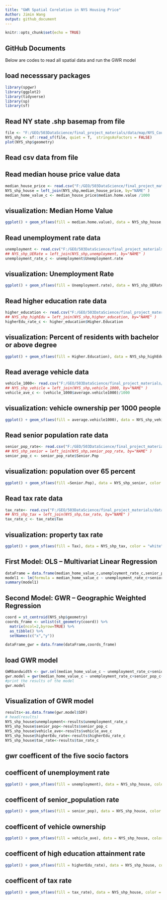 ```yaml
---
title: "GWR Spatial Corelation in NYS Housing Price"
Author: Jimin Wang
output: github_document
---
```


```r
knitr::opts_chunk$set(echo = TRUE)
```

## GitHub Documents

Below are codes to read all spatial data and run the GWR model

## load necesssary packages

```r
library(spgwr)
library(ggplot2)
library(tidyverse)
library(sp)
library(sf)
```

## Read NY state .shp basemap from file
```r
file <- "F:/GEO/503DataScience/final_project_materials/data/map/NYS_County/Counties.shp"
NYS_shp <- sf::read_sf(file, quiet = T,  stringsAsFactors = FALSE)
plot(NYS_shp$geometry)
```


## Read csv data from file
## Read median house price value data
```r
median_house_price <- read.csv("F:/GEO/503DataScience/final_project_materials/data/median_house_value_2014.csv")
NYS_shp_house = left_join(NYS_shp,median_house_price, by="NAME" )
median_home_value_c <- median_house_price$median.home.value /1000
```

## visualization: Median Home Value
```r
ggplot() + geom_sf(aes(fill = median.home.value), data = NYS_shp_house,color = "white") + scale_fill_viridis_c(option = "plasma")
```


## Read unemployment rate data
```r
unemployment <- read.csv("F:/GEO/503DataScience/final_project_materials/data/unemploymentRate_2014.csv")
## NYS_shp_UERate = left_join(NYS_shp,unemployment, by="NAME" )
unemployment_rate_c <- unemployment$Unemployment.rate
```

## visualization: Unemployment Rate
```r
ggplot() + geom_sf(aes(fill = Unemployment.rate), data = NYS_shp_UERate,color = "white") + scale_fill_viridis_c(option = "plasma")
```


## Read higher education rate data
```r
higher_education <- read.csv("F:/GEO/503DataScience/final_project_materials/data/high_education_rate_2014.csv")
## NYS_shp_highEdu = left_join(NYS_shp,higher_education, by="NAME" )
higherEdu_rate_c <- higher_education$Higher.Education
```

## visualization: Percent of residents with bachelor or above degree
```r
ggplot() + geom_sf(aes(fill = Higher.Education), data = NYS_shp_highEdu, color = "white") + scale_fill_viridis_c(option = "plasma")
```


## Read average vehicle data
```r
vehicle_1000<- read.csv("F:/GEO/503DataScience/final_project_materials/data/vehicle_ownership_2014.csv")
## NYS_shp_vehicle = left_join(NYS_shp,vehicle_1000, by="NAME" )
vehicle_ave_c <- (vehicle_1000$average.vehicle1000)/1000
```

## visualization: vehicle ownership per 1000 people
```r
ggplot() + geom_sf(aes(fill = average.vehicle1000), data = NYS_shp_vehicle, color = "white") + scale_fill_viridis_c(option = "plasma")
```

## Read senior population rate data
```r
senior_pop_rate<- read.csv("F:/GEO/503DataScience/final_project_materials/data/senior_population_2014.csv")
## NYS_shp_senior = left_join(NYS_shp,senior_pop_rate, by="NAME" )
senior_pop_c <- senior_pop_rate$Senior.Pop
```

## visualization: population over 65 percent
```r
ggplot() + geom_sf(aes(fill =Senior.Pop), data = NYS_shp_senior, color = "white") + scale_fill_viridis_c(option = "plasma")
```

## Read tax rate data
```r
tax_rate<- read.csv("F:/GEO/503DataScience/final_project_materials/data/property_tax_rate_2014.csv")
## NYS_shp_tax = left_join(NYS_shp,tax_rate, by="NAME" )
tax_rate_c <- tax_rate$Tax
```

## visualization: property tax rate
```r
ggplot() + geom_sf(aes(fill = Tax), data = NYS_shp_tax, color = "white") + scale_fill_viridis_c(option = "plasma")
```


## First Model: OLS -- Multivariat Linear Regression
```r
dataFrame = data.frame(median_home_value_c,unemployment_rate_c,senior_pop_c,vehicle_ave_c,higherEdu_rate_c,tax_rate_c)
model1 <- lm(formula = median_home_value_c ~ unemployment_rate_c+senior_pop_c+vehicle_ave_c+higherEdu_rate_c+tax_rate_c,dataFrame)
summary(model1)
```

## Second Model: GWR -- Geographic Weighted Regression
```r
coord = st_centroid(NYS_shp$geometry)
coords_frame <- unlist(st_geometry(coord)) %>% 
  matrix(ncol=2,byrow=TRUE) %>% 
  as_tibble() %>% 
  setNames(c("x","y"))

dataFrame_gwr = data.frame(dataFrame,coords_frame)
```

## load GWR model
```r
GWRbandwidth <- gwr.sel(median_home_value_c ~ unemployment_rate_c+senior_pop_c+vehicle_ave_c+higherEdu_rate_c+tax_rate_c, data=dataFrame_gwr, coords=cbind(dataFrame_gwr$x,dataFrame_gwr$y),adapt=T) 
gwr.model = gwr(median_home_value_c ~ unemployment_rate_c+senior_pop_c+vehicle_ave_c+higherEdu_rate_c+tax_rate_c, data=dataFrame_gwr, coords=cbind(dataFrame_gwr$x,dataFrame_gwr$y), adapt=GWRbandwidth, hatmatrix=TRUE, se.fit=TRUE) 
#print the results of the model
gwr.model
```

## Visualization of GWR model
```r
results<-as.data.frame(gwr.model$SDF)
# head(results)
NYS_shp_house$unemployment<-results$unemployment_rate_c
NYS_shp_house$senior_pop<-results$senior_pop_c
NYS_shp_house$vehicle_ave<-results$vehicle_ave_c
NYS_shp_house$higherEdu_rate<-results$higherEdu_rate_c
NYS_shp_house$tax_rate<-results$tax_rate_c
```


## gwr coefficent of the five socio factors 
## coefficent of unemployment rate
```r
ggplot() + geom_sf(aes(fill = unemployment), data = NYS_shp_house, color = "white") + scale_fill_viridis_c(option = "plasma")

```

## coefficent of senior_population rate
```r
ggplot() + geom_sf(aes(fill = senior_pop), data = NYS_shp_house, color = "white") + scale_fill_viridis_c(option = "plasma")

```

## coefficent of vehicle ownership
```r
ggplot() + geom_sf(aes(fill = vehicle_ave), data = NYS_shp_house, color = "white") + scale_fill_viridis_c(option = "plasma")

```

## coefficent of high education attainment rate
```r
ggplot() + geom_sf(aes(fill = higherEdu_rate), data = NYS_shp_house, color = "white") + scale_fill_viridis_c(option = "plasma")

```

## coefficent of tax rate
```r
ggplot() + geom_sf(aes(fill = tax_rate), data = NYS_shp_house, color = "white") + scale_fill_viridis_c(option = "plasma")

```